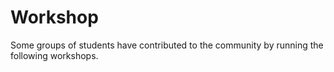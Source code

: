 # Workshop

Some groups of students have contributed to the community by running the following workshops.